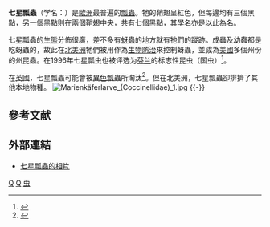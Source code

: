 {{Speciesbox 
| taxon = Coccinella septempunctata
| authority = [[卡爾·林奈|Linnaeus]], 1758
| image = BIEDRONA.JPG
}}
'''七星瓢蟲'''（学名：{{lang|la|''Coccinella septempunctata''}}）是[[歐洲|歐洲]]最普遍的[[瓢蟲|瓢蟲]]。牠的鞘翅呈紅色，但每邊均有三個黑點，另一個黑點則在兩個鞘翅中央，共有七個黑點，其[[學名|學名]]亦是以此為名。

七星瓢蟲的[[生態|生態]]分佈很廣，差不多有[[蚜蟲|蚜蟲]]的地方就有牠們的蹤跡。成蟲及幼蟲都是吃蚜蟲的，故此在[[北美洲|北美洲]]牠們被用作為[[生物防治|生物防治]]來控制蚜蟲，並成為[[美國|美國]]多個州份的州昆蟲。在1996年七星瓢虫也被评选为[[芬兰|芬兰]]的标志性昆虫（国虫）<ref>{{cite web | url = https://finland.fi/zh/shenghuoyushehui/fenlandedaziranxiangzhengfuhao/ | title = 芬兰的大自然象征符号 | author = Weaver, Fran | publisher = 这就是芬兰 | date = 2014-08 | accessdate = 2017-11-08 | archive-date = 2017-11-02 | archive-url = https://web.archive.org/web/20171102161328/https://finland.fi/zh/shenghuoyushehui/fenlandedaziranxiangzhengfuhao/ | dead-url = no }}</ref>。

在[[英國|英國]]，七星瓢蟲可能會被[[異色瓢蟲|異色瓢蟲]]所淘汰<ref>{{cite news |url=http://www.telegraph.co.uk/news/main.jhtml?xml=/news/2006/11/07/ninsects07.xml |publisher=The Daily Telegraph |title=Home-grown ladybirds put to flight by alien invasion |author=Ben Quinn |date=2006-11-07 |accessdate=2020-09-27 |archive-date=2008-03-07 |archive-url=https://web.archive.org/web/20080307041548/http://www.telegraph.co.uk/news/main.jhtml?xml=%2Fnews%2F2006%2F11%2F07%2Fninsects07.xml |dead-url=no }}</ref>。但在北美洲，七星瓢蟲卻排擠了其他本地物種。
[[File:Marienkäferlarve_(Coccinellidae)_1.jpg|thumb]]
{{-}}
== 參考文献 ==
{{Reflist|30em}}

== 外部連結 ==
{{Commons and category|Coccinella septempunctata|七星瓢虫|Coccinella septempunctata}}
{{wikispecies|Coccinella septempunctata}}
* [http://www.cirrusimage.com/beetles_ladybird_eats_aphid.htm 七星瓢蟲的相片]{{Wayback|url=http://www.cirrusimage.com/beetles_ladybird_eats_aphid.htm |date=20081009174215 }}

{{taxonbar}}

[[Category:瓢蟲屬|Q]]
[[Category:卡尔·林奈命名的生物分类|Q]]
[[Category:芬蘭國家象徵|虫]]